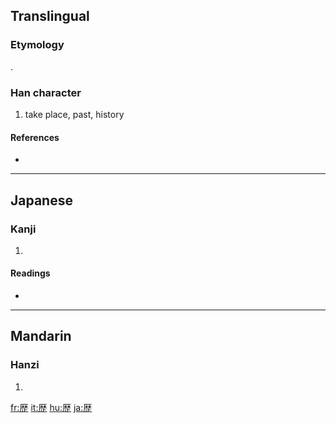 {{also|歷|历}}
==Translingual==
===Etymology===
{{Han compound|厂|林|止}}.

===Han character===
{{Han char|rn=77|rad=止|as=10|sn=14|four=|canj=一木木一 (MDDM)}}

# take place, past, history

====References====
* {{Han ref|kx=0577.081|dkj=16334|hdz=21444.070|uh=6B74|ud=27508}}

----

==Japanese==

===Kanji===
{{ja-kanji|grade=4|rs=止10}}

# {{defn|Japanese}}

====Readings====
* {{ja-readings|on=[[れき]] (reki), [[りゃく]] (ryaku)|kun=[[へる]] (heru)}}

----

==Mandarin==

===Hanzi===
{{cmn-hanzi|pin=[[lì]] ([[li4]])|wg=li<sup>4</sup>}}

# {{defn|Mandarin}}

[[fr:歴]]
[[it:歴]]
[[hu:歴]]
[[ja:歴]]